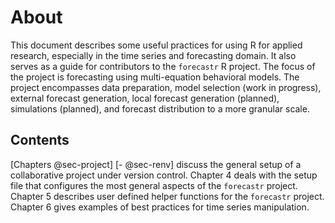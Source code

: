 # About

This document describes some useful practices for using R for applied research, especially in the time series and forecasting domain. It also serves as a guide for contributors to the `forecastr` R project. The focus of the project is forecasting using multi-equation behavioral models. The project encompasses data preparation, model selection (work in progress), external forecast generation, local forecast generation (planned), simulations (planned), and forecast distribution to a more granular scale.

## Contents

[Chapters @sec-project] [- @sec-renv] discuss the general setup of a collaborative project under version control. Chapter 4 deals with the setup file that configures the most general aspects of the `forecastr` project. Chapter 5 describes user defined helper functions for the `forecastr` project. Chapter 6 gives examples of best practices for time series manipulation.
